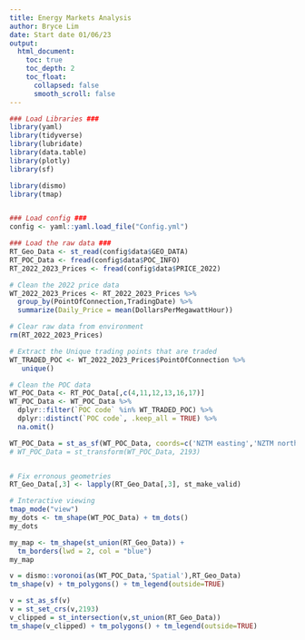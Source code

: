 ```yaml
---
title: Energy Markets Analysis
author: Bryce Lim
date: Start date 01/06/23
output:
  html_document:
    toc: true
    toc_depth: 2
    toc_float:
      collapsed: false
      smooth_scroll: false
---
```



```r
### Load Libraries ###
library(yaml)
library(tidyverse)
library(lubridate)
library(data.table)
library(plotly)
library(sf)

library(dismo)
library(tmap)


### Load config ###
config <- yaml::yaml.load_file("Config.yml")
```

```r
### Load the raw data ###
RT_Geo_Data <- st_read(config$data$GEO_DATA)
RT_POC_Data <- fread(config$data$POC_INFO)
RT_2022_2023_Prices <- fread(config$data$PRICE_2022)
```


```r
# Clean the 2022 price data
WT_2022_2023_Prices <- RT_2022_2023_Prices %>% 
  group_by(PointOfConnection,TradingDate) %>%
  summarize(Daily_Price = mean(DollarsPerMegawattHour))

# Clear raw data from environment
rm(RT_2022_2023_Prices)

# Extract the Unique trading points that are traded
WT_TRADED_POC <- WT_2022_2023_Prices$PointOfConnection %>% 
   unique()

# Clean the POC data
WT_POC_Data <- RT_POC_Data[,c(4,11,12,13,16,17)]
WT_POC_Data <- WT_POC_Data %>% 
  dplyr::filter(`POC code` %in% WT_TRADED_POC) %>%
  dplyr::distinct(`POC code`, .keep_all = TRUE) %>%
  na.omit()

WT_POC_Data = st_as_sf(WT_POC_Data, coords=c('NZTM easting','NZTM northing'),crs=2193)
# WT_POC_Data = st_transform(WT_POC_Data, 2193)



```



```r
# Fix erronous geometries
RT_Geo_Data[,3] <- lapply(RT_Geo_Data[,3], st_make_valid)

# Interactive viewing
tmap_mode("view")
my_dots <- tm_shape(WT_POC_Data) + tm_dots() 
my_dots

my_map <- tm_shape(st_union(RT_Geo_Data)) +
  tm_borders(lwd = 2, col = "blue")
my_map

v = dismo::voronoi(as(WT_POC_Data,'Spatial'),RT_Geo_Data)
tm_shape(v) + tm_polygons() + tm_legend(outside=TRUE)

v = st_as_sf(v)
v = st_set_crs(v,2193)
v_clipped = st_intersection(v,st_union(RT_Geo_Data))
tm_shape(v_clipped) + tm_polygons() + tm_legend(outside=TRUE)


```


```r

```

